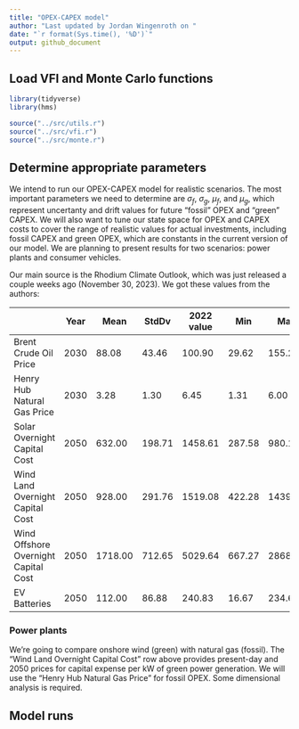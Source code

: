 ```yaml
---
title: "OPEX-CAPEX model"
author: "Last updated by Jordan Wingenroth on "
date: "`r format(Sys.time(), '%D')`"
output: github_document
---
```


## Load VFI and Monte Carlo functions

```r

library(tidyverse)
library(hms)

source("../src/utils.r")
source("../src/vfi.r")
source("../src/monte.r")

```

## Determine appropriate parameters

We intend to run our OPEX-CAPEX model for realistic scenarios. The most important parameters we need to determine are $\sigma_f$, $\sigma_g$, $\mu_f$, and $\mu_g$, which represent uncertanty and drift values for future "fossil" OPEX and "green" CAPEX. We will also want to tune our state space for OPEX and CAPEX costs to cover the range of realistic values for actual investments, including fossil CAPEX and green OPEX, which are constants in the current version of our model. We are planning to present results for two scenarios: power plants and consumer vehicles.

Our main source is the Rhodium Climate Outlook, which was just released a couple weeks ago (November 30, 2023). We got these values from the authors:

|                                      | Year | Mean    | StdDv  | 2022 value | Min    | Max     | Unit     |
|--------------------------------------|------|---------|--------|------------|--------|---------|----------|
| Brent Crude Oil Price               | 2030 | 88.08   | 43.46  | 100.90     | 29.62  | 155.21  | $/barrel |
| Henry Hub Natural Gas Price          | 2030 | 3.28    | 1.30   | 6.45       | 1.31   | 6.00    | $/mmbtu  |
| Solar Overnight Capital Cost         | 2050 | 632.00  | 198.71 | 1458.61    | 287.58 | 980.19  | $/kW     |
| Wind Land Overnight Capital Cost     | 2050 | 928.00  | 291.76 | 1519.08    | 422.28 | 1439.25 | $/kW     |
| Wind Offshore Overnight Capital Cost | 2050 | 1718.00 | 712.65 | 5029.64    | 667.27 | 2868.02 | $/kW     |
| EV Batteries                         | 2050 | 112.00  | 86.88  | 240.83     | 16.67  | 234.67  | $/kWh    |

### Power plants

We're going to compare onshore wind (green) with natural gas (fossil). The "Wind Land Overnight Capital Cost" row above provides present-day and 2050 prices for capital expense per kW of green power generation. We will use the "Henry Hub Natural Gas Price" for fossil OPEX. Some dimensional analysis is required.

## Model runs
